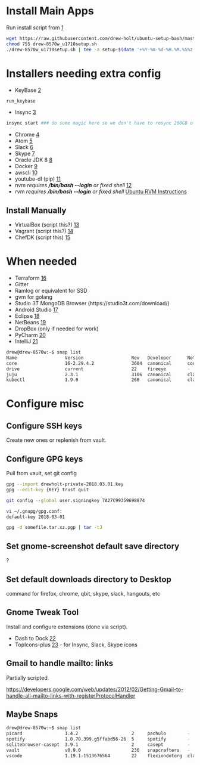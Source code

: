 =Install Main Apps=
Run install script from [https://github.com/drew-holt/ubuntu-setup-bash/blob/master/drew-8570w_u1710setup.sh]
<syntaxhighlight lang=bash>
wget https://raw.githubusercontent.com/drew-holt/ubuntu-setup-bash/master/drew-8570w_setup.sh
chmod 755 drew-8570w_u1710setup.sh
./drew-8570w_u1710setup.sh | tee -a setup-$(date '+%Y-%m-%d-%H.%M.%S%z').log
</syntaxhighlight>

= Installers needing extra config =
* KeyBase [https://keybase.io]
<syntaxhighlight lang=bash>
run_keybase
</syntaxhighlight>

* Insync [https://www.insynchq.com/downloads]
<syntaxhighlight lang=bash>
insync start ### do some magic here so we don't have to resync 200GB of google drive
</syntaxhighlight>

* Chrome [https://www.google.com/chrome/]
* Atom [https://atom.io/]
* Slack [https://slack.com/downloads/linux]
* Skype [https://www.skype.com/en/get-skype/skype-for-linux/]
* Oracle JDK 8 [https://www.digitalocean.com/community/tutorials/how-to-install-java-with-apt-get-on-ubuntu-16-04]
* Docker [https://docs.docker.com/install/linux/docker-ce/ubuntu/#upgrade-docker-ce]
* awscli [https://aws.amazon.com/cli/]
* youtube-dl (pip) [https://rg3.github.io/youtube-dl/]
* nvm ''requires '''/bin/bash --login''' or fixed shell'' [https://github.com/creationix/nvm]
* rvm ''requires '''/bin/bash --login''' or fixed shell'' [https://github.com/rvm/ubuntu_rvm Ubuntu RVM Instructions]

== Install Manually ==
* VirtualBox (script this?) [https://www.virtualbox.org/]
* Vagrant (script this?) [https://www.vagrantup.com/]
* ChefDK (script this) [https://downloads.chef.io/chefdk]

= When needed =
* Terraform [https://www.terraform.io/] 
* Gitter
* Ramlog or equivalent for SSD
* gvm for golang
* Studio 3T MongoDB Browser (https://studio3t.com/download/)
* Android Studio [https://developer.android.com/studio/index.html]
* Eclipse [https://www.eclipse.org/]
* NetBeans [https://netbeans.org/downloads/]
* DropBox (only if needed for work)
* PyCharm [https://www.jetbrains.com/pycharm/download/#section=linux]
* IntelliJ [https://www.jetbrains.com/idea/download/]

<syntaxhighlight lang=bash>
drew@drew-8570w:~$ snap list
Name                  Version                  Rev   Developer      Notes
core                  16-2.29.4.2              3604  canonical      core
drive                 current                  22    fireeye        -
juju                  2.3.1                    3106  canonical      classic
kubectl               1.9.0                    266   canonical      classic
</syntaxhighlight>

=Configure misc=
==Configure SSH keys==
Create new ones or replenish from vault.

==Configure GPG keys==
Pull from vault, set git config
<syntaxhighlight lang=bash>
gpg --import drewholt-private-2018.03.01.key
gpg --edit-key {KEY} trust quit

git config --global user.signingkey 7A27C99359698874

vi ~/.gnupg/gpg.conf:
default-key 2018-03-01

gpg -d somefile.tar.xz.pgp | tar -tJ
</syntaxhighlight>

==  Set gnome-screenshot default save directory ==
?

==Set default downloads directory to Desktop==
command for firefox, chrome, qbit, skype, slack, hangouts, etc

== Gnome Tweak Tool ==
Install and configure extensions (done via script).
* Dash to Dock [https://extensions.gnome.org/extension/307/dash-to-dock/]
* TopIcons-plus [https://extensions.gnome.org/extension/1031/topicons/] - for Insync, Slack, Skype icons

==Gmail to handle mailto: links==
Partially scripted.

https://developers.google.com/web/updates/2012/02/Getting-Gmail-to-handle-all-mailto-links-with-registerProtocolHandler

==Maybe Snaps==
<syntaxhighlight lang=bash>
drew@drew-8570w:~$ snap list
picard                1.4.2                    2     pachulo        -
spotify               1.0.70.399.g5ffabd56-26  5     spotify        -
sqlitebrowser-casept  3.9.1                    2     casept         -
vault                 v0.9.0                   236   snapcrafters   -
vscode                1.19.1-1513676564        22    flexiondotorg  classic
</syntaxhighlight>